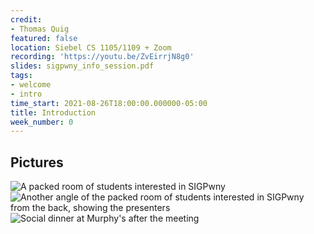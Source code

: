 ```yaml
---
credit:
- Thomas Quig
featured: false
location: Siebel CS 1105/1109 + Zoom
recording: 'https://youtu.be/ZvEirrjN8g0'
slides: sigpwny_info_session.pdf
tags:
- welcome
- intro
time_start: 2021-08-26T18:00:00.000000-05:00
title: Introduction
week_number: 0
---
```


## Pictures

![A packed room of students interested in SIGPwny](./intro1.jpg)
![Another angle of the packed room of students interested in SIGPwny from the back, showing the presenters](./intro2.jpg)
![Social dinner at Murphy's after the meeting](./murphys.jpg)